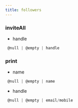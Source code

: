 ```yaml
---
title: followers
---
```


### inviteAll

- handle
```js 
 @null | @empty | handle
```

### print

- name
```js 
 @null | @empty | name
```
- handle
```js 
 @null | @empty | email/mobile
```

